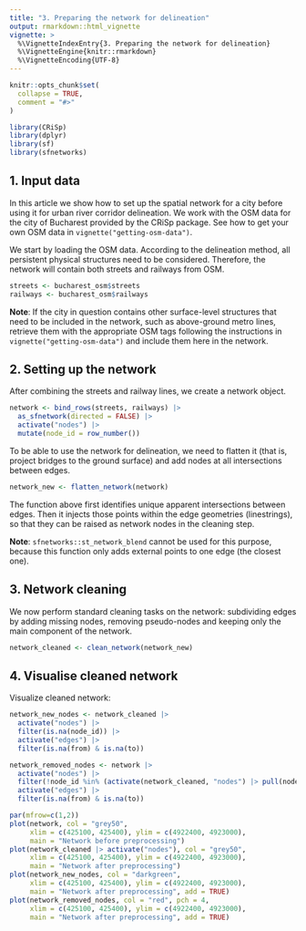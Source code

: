 ```yaml
---
title: "3. Preparing the network for delineation"
output: rmarkdown::html_vignette
vignette: >
  %\VignetteIndexEntry{3. Preparing the network for delineation}
  %\VignetteEngine{knitr::rmarkdown}
  %\VignetteEncoding{UTF-8}
---
```


```r
knitr::opts_chunk$set(
  collapse = TRUE,
  comment = "#>"
)
```

```r
library(CRiSp)
library(dplyr)
library(sf)
library(sfnetworks)
```

## 1. Input data

In this article we show how to set up the spatial network for a city before using it for urban river corridor delineation. We work with the OSM data for the city of Bucharest provided by the CRiSp package. See how to get your own OSM data in `vignette("getting-osm-data")`.

We start by loading the OSM data. According to the delineation method, all persistent physical structures need to be considered. Therefore, the network will contain both streets and railways from OSM.

```r
streets <- bucharest_osm$streets
railways <- bucharest_osm$railways
```

**Note**: If the city in question contains other surface-level structures that need to be included in the network, such as above-ground metro lines, retrieve them with the appropriate OSM tags following the instructions in `vignette("getting-osm-data")` and include them here in the network.

## 2. Setting up the network

After combining the streets and railway lines, we create a network object.

```r
network <- bind_rows(streets, railways) |>
  as_sfnetwork(directed = FALSE) |>
  activate("nodes") |>
  mutate(node_id = row_number())
```

To be able to use the network for delineation, we need to flatten it (that is, project bridges to the ground surface) and add nodes at all intersections between edges.

```r
network_new <- flatten_network(network)
```

The function above first identifies unique apparent intersections between edges. Then it injects those points within the edge geometries (linestrings), so that they can be raised as network nodes in the cleaning step.

**Note**: `sfnetworks::st_network_blend` cannot be used for this purpose, because this function only adds external points to one edge (the closest one).

## 3. Network cleaning

We now perform standard cleaning tasks on the network: subdividing edges by adding missing nodes, removing pseudo-nodes and keeping only the main component of the network.

```r
network_cleaned <- clean_network(network_new)
```

## 4. Visualise cleaned network

Visualize cleaned network:

```r
network_new_nodes <- network_cleaned |>
  activate("nodes") |>
  filter(is.na(node_id)) |> 
  activate("edges") |>
  filter(is.na(from) & is.na(to))

network_removed_nodes <- network |>
  activate("nodes") |>
  filter(!node_id %in% (activate(network_cleaned, "nodes") |> pull(node_id))) |> 
  activate("edges") |>
  filter(is.na(from) & is.na(to))

par(mfrow=c(1,2))
plot(network, col = "grey50",
     xlim = c(425100, 425400), ylim = c(4922400, 4923000),
     main = "Network before preprocessing")
plot(network_cleaned |> activate("nodes"), col = "grey50",
     xlim = c(425100, 425400), ylim = c(4922400, 4923000),
     main = "Network after preprocessing")
plot(network_new_nodes, col = "darkgreen",
     xlim = c(425100, 425400), ylim = c(4922400, 4923000),
     main = "Network after preprocessing", add = TRUE)
plot(network_removed_nodes, col = "red", pch = 4,
     xlim = c(425100, 425400), ylim = c(4922400, 4923000),
     main = "Network after preprocessing", add = TRUE)
```

